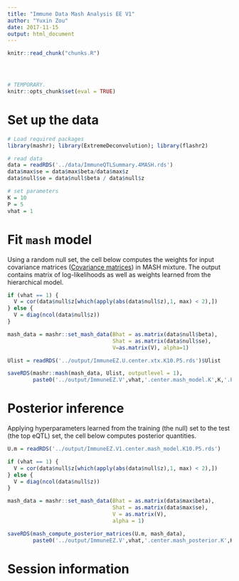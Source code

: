```yaml
---
title: "Immune Data Mash Analysis EE V1"
author: "Yuxin Zou"
date: 2017-11-15
output: html_document
---
```


```r
knitr::read_chunk("chunks.R")
```

<!-- Update knitr chunk options -->
```r
```

<!-- Insert the date the file was last updated -->
```r
```

<!-- Insert the code version (Git commit SHA1) if Git repository exists and R
 package git2r is installed -->
```r
```

```r
# TEMPORARY.
knitr::opts_chunk$set(eval = TRUE)
```

# Set up the data

```r
# Load required packages
library(mashr); library(ExtremeDeconvolution); library(flashr2)
```
```r
# read data
data = readRDS('../data/ImmuneQTLSummary.4MASH.rds')
data$max$se = data$max$beta/data$max$z
data$null$se = data$null$beta / data$null$z

# set parameters
K = 10
P = 5
vhat = 1
```

# Fit `mash` model

Using a random null set, the cell below computes the weights for input covariance matrices ([Covariance matrices](Immune_Cov.html)) in MASH mixture. The output contains matrix of log-likelihoods as well as weights learned from the hierarchical model.

```r
if (vhat == 1) {
  V = cor(data$null$z[which(apply(abs(data$null$z),1, max) < 2),])
} else {
  V = diag(ncol(data$null$z))
}

mash_data = mashr::set_mash_data(Bhat = as.matrix(data$null$beta), 
                                 Shat = as.matrix(data$null$se), 
                                 V=as.matrix(V), alpha=1)

Ulist = readRDS('../output/ImmuneEZ.U.center.xtx.K10.P5.rds')$Ulist

saveRDS(mashr::mash(mash_data, Ulist, outputlevel = 1), 
        paste0('../output/ImmuneEZ.V',vhat,'.center.mash_model.K',K,'.P',P,'.rds'))

```

# Posterior inference
Applying hyperparameters learned from the training (the null) set to the test (the top eQTL) set, the cell below computes posterior quantities.

```r
U.m = readRDS('../output/ImmuneEZ.V1.center.mash_model.K10.P5.rds')

if (vhat == 1) {
  V = cor(data$null$z[which(apply(abs(data$null$z),1, max) < 2),])
} else {
  V = diag(ncol(data$null$z))
}

mash_data = mashr::set_mash_data(Bhat = as.matrix(data$max$beta), 
                                 Shat = as.matrix(data$max$se), 
                                 V = as.matrix(V), 
                                 alpha = 1)
```

```r
saveRDS(mash_compute_posterior_matrices(U.m, mash_data), 
        paste0('../output/ImmuneEZ.V',vhat,'.center.mash_posterior.K',K,'.P',P,'.rds'))

```

# Session information

<!-- Insert the session information into the document -->
```r
```
